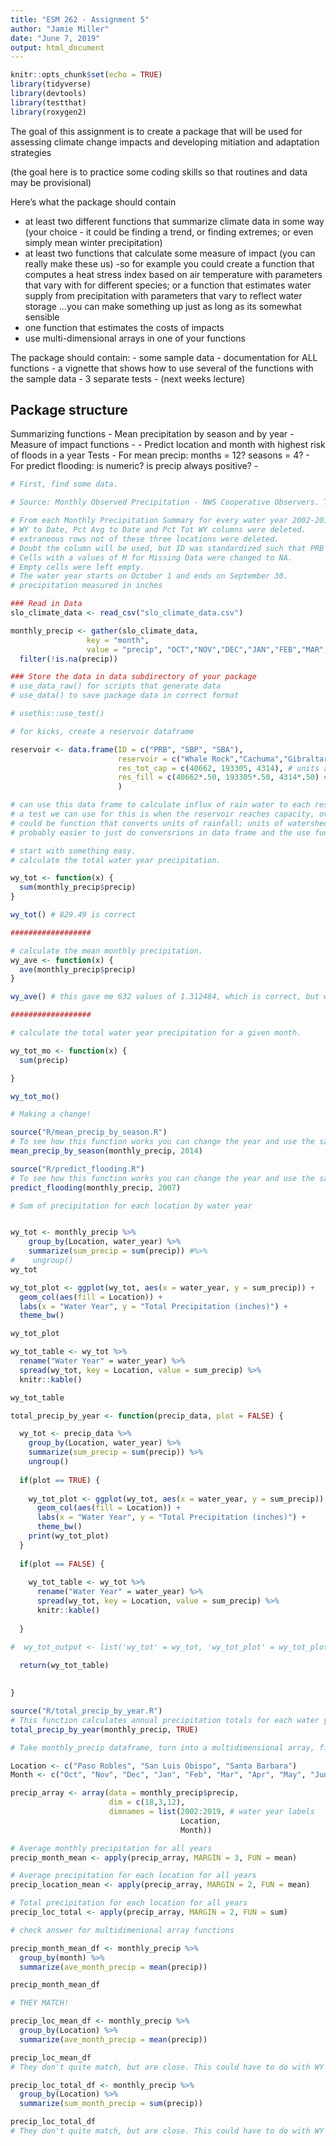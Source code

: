 ```yaml
---
title: "ESM 262 - Assignment 5"
author: "Jamie Miller"
date: "June 7, 2019"
output: html_document
---
```


```r
knitr::opts_chunk$set(echo = TRUE)
library(tidyverse)
library(devtools)
library(testthat)
library(roxygen2)
```

The goal of this assignment is to create a package that will be used for assessing climate change impacts and developing mitiation and adaptation strategies

(the goal here is to practice some coding skills so that routines and data may be provisional)

Here’s what the package should contain

- at least two different functions that summarize climate data in some way (your choice - it could be finding a trend, or finding extremes; or even simply mean winter precipitation)
- at least two functions that calculate some measure of impact (you can really make these us) 
     -so for example you could create a function that computes a heat stress index based on air temperature with parameters that vary with for different species; or a function that estimates water supply from precipitation with parameters that vary to reflect water storage …you can make something up just as long as its somewhat sensible
- one function that estimates the costs of impacts
- use multi-dimensional arrays in one of your functions


The package should contain:
- some sample data
- documentation for ALL functions
- a vignette that shows how to use several of the functions with the sample data
- 3 separate tests - (next weeks lecture)


## Package structure
Summarizing functions
- Mean precipitation by season and by year
-
Measure of impact functions
-
- Predict location and month with highest risk of floods in a year
Tests
- For mean precip: months = 12? seasons = 4?
- For predict flooding: is numeric? is precip always positive?
-

```r
# First, find some data.

# Source: Monthly Observed Precipitation - NWS Cooperative Observers. The following are data from NWS cooperative observers for the current water year and historically back to Water Year 2002. The water year starts on Oct 1 and ends on Sept 30. Precipitation data is provided for each month of the current water year, total precipitation for the water year, the percent of normal for the water year to date, and the percent of the entire water year received to date. https://www.cnrfc.noaa.gov/rainfall_data.php#monthly

# From each Monthly Precipitation Summary for every water year 2002-2019, The monthly rainfall values for Paso Robles, San Luis Obispo, and Santa Barbara were copy/pasted into a csv file. 
# WY to Date, Pct Avg to Date and Pct Tot WY columns were deleted. 
# extraneous rows not of these three locations were deleted.
# Doubt the column will be used, but ID was standardized such that PRB = PASO ROBLES, SBP = SAN LUIS OBISPO, and SBA = SANTA BARBARA.
# Cells with a values of M for Missing Data were changed to NA.
# Empty cells were left empty.
# The water year starts on October 1 and ends on September 30. 
# precipitation measured in inches

### Read in Data
slo_climate_data <- read_csv("slo_climate_data.csv")

monthly_precip <- gather(slo_climate_data, 
                 key = "month", 
                 value = "precip", "OCT","NOV","DEC","JAN","FEB","MAR","APR","MAY","JUN","JUL","AUG","SEP") %>% 
  filter(!is.na(precip))
```

```r
### Store the data in data subdirectory of your package
# use_data_raw() for scripts that generate data
# use_data() to save package data in correct format
```

```r
# usethis::use_test()
```





```r
# for kicks, create a reservoir dataframe

reservoir <- data.frame(ID = c("PRB", "SBP", "SBA"),
                        reservoir = c("Whale Rock","Cachuma","Gibraltar"),
                        res_tot_cap = c(40662, 193305, 4314), # units are scre feet (can convert to )
                        res_fill = c(40662*.50, 193305*.50, 4314*.50) # start out each reservoir at 50% capacity in Oct of water year 2002
                        )

# can use this data frame to calculate influx of rain water to each reservoir, assuming each reservoir was at 50% capacity starting in October of water year 2002. 
# a test we can use for this is when the reservoir reaches capacity, overflowing and no longer collecting water for use.
# could be function that converts units of rainfall; units of watershed, and units of reservoir capacity
# probably easier to just do conversrions in data frame and the use functions to calculate influx

```





```r
# start with something easy. 
# calculate the total water year precipitation.

wy_tot <- function(x) {
  sum(monthly_precip$precip)
}

wy_tot() # 829.49 is correct

##################

# calculate the mean monthly precipitation.
wy_ave <- function(x) {
  ave(monthly_precip$precip)
}

wy_ave() # this gave me 632 values of 1.312484, which is correct, but why 632 of them?

##################

# calculate the total water year precipitation for a given month.

wy_tot_mo <- function(x) {
  sum(precip)

}

wy_tot_mo() 

# Making a change!

```


```r
source("R/mean_precip_by_season.R")
# To see how this function works you can change the year and use the same precipitation data
mean_precip_by_season(monthly_precip, 2014)
```

```r
source("R/predict_flooding.R")
# To see how this function works you can change the year and use the same precipitation data
predict_flooding(monthly_precip, 2007)
```

```r
# Sum of precipitation for each location by water year


wy_tot <- monthly_precip %>%
    group_by(Location, water_year) %>% 
    summarize(sum_precip = sum(precip)) #%>%
#    ungroup()
wy_tot

wy_tot_plot <- ggplot(wy_tot, aes(x = water_year, y = sum_precip)) +
  geom_col(aes(fill = Location)) +
  labs(x = "Water Year", y = "Total Precipitation (inches)") +
  theme_bw()

wy_tot_plot

wy_tot_table <- wy_tot %>% 
  rename("Water Year" = water_year) %>% 
  spread(wy_tot, key = Location, value = sum_precip) %>% 
  knitr::kable()

wy_tot_table

```

```r


total_precip_by_year <- function(precip_data, plot = FALSE) {

  wy_tot <- precip_data %>%
    group_by(Location, water_year) %>% 
    summarize(sum_precip = sum(precip)) %>%
    ungroup()
  
  if(plot == TRUE) {
    
    wy_tot_plot <- ggplot(wy_tot, aes(x = water_year, y = sum_precip)) +
      geom_col(aes(fill = Location)) +
      labs(x = "Water Year", y = "Total Precipitation (inches)") +
      theme_bw()
    print(wy_tot_plot)      
  }
  
  if(plot == FALSE) {
    
    wy_tot_table <- wy_tot %>% 
      rename("Water Year" = water_year) %>% 
      spread(wy_tot, key = Location, value = sum_precip) %>% 
      knitr::kable()
    
  }

#  wy_tot_output <- list('wy_tot' = wy_tot, 'wy_tot_plot' = wy_tot_plot)
  
  return(wy_tot_table)
  

}


```

```r
source("R/total_precip_by_year.R")
# This function calculates annual precipitation totals for each water year by location. displayed as either a graph (TRUE) or a table (FALSE).
total_precip_by_year(monthly_precip, TRUE)

```

```r
# Take monthly_precip dataframe, turn into a multidimensional array, find mean precipitation either by month, location, or water year, or all.

Location <- c("Paso Robles", "San Luis Obispo", "Santa Barbara")
Month <- c("Oct", "Nov", "Dec", "Jan", "Feb", "Mar", "Apr", "May", "Jun", "Jul", "Aug", "Sep")

precip_array <- array(data = monthly_precip$precip,
                      dim = c(18,3,12),
                      dimnames = list(2002:2019, # water year labels
                                      Location,
                                      Month))

# Average monthly precipitation for all years
precip_month_mean <- apply(precip_array, MARGIN = 3, FUN = mean)

# Average precipitation for each location for all years
precip_location_mean <- apply(precip_array, MARGIN = 2, FUN = mean)

# Total precipitation for each location for all years
precip_loc_total <- apply(precip_array, MARGIN = 2, FUN = sum)

```


```r
# check answer for multidimenional array functions

precip_month_mean_df <- monthly_precip %>% 
  group_by(month) %>% 
  summarize(ave_month_precip = mean(precip))

precip_month_mean_df

# THEY MATCH!

precip_loc_mean_df <- monthly_precip %>% 
  group_by(Location) %>% 
  summarize(ave_month_precip = mean(precip))

precip_loc_mean_df
# They don't quite match, but are close. This could have to do with WY 2019 being only half a year.

precip_loc_total_df <- monthly_precip %>% 
  group_by(Location) %>% 
  summarize(sum_month_precip = sum(precip))

precip_loc_total_df
# They don't quite match, but are close. This could have to do with WY 2019 being only half a year.

```




